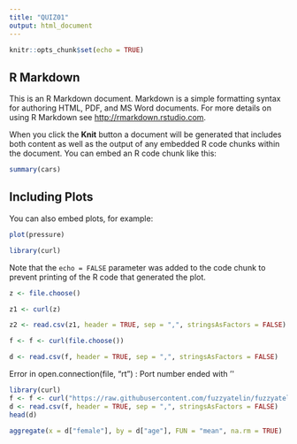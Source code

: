 ```yaml
---
title: "QUIZ01"
output: html_document
---
```


```r
knitr::opts_chunk$set(echo = TRUE)
```

## R Markdown

This is an R Markdown document. Markdown is a simple formatting syntax for authoring HTML, PDF, and MS Word documents. For more details on using R Markdown see <http://rmarkdown.rstudio.com>.

When you click the **Knit** button a document will be generated that includes both content as well as the output of any embedded R code chunks within the document. You can embed an R code chunk like this:

```r
summary(cars)
```

## Including Plots

You can also embed plots, for example:

```r
plot(pressure)
```

```r
library(curl)
```
Note that the `echo = FALSE` parameter was added to the code chunk to prevent printing of the R code that generated the plot.

```r
z <- file.choose()
```

```r
z1 <- curl(z)
```
 
```r
z2 <- read.csv(z1, header = TRUE, sep = ",", stringsAsFactors = FALSE)
```

```r
f <- f <- curl(file.choose())
```

```r
d <- read.csv(f, header = TRUE, sep = ",", stringsAsFactors = FALSE)
```
Error in open.connection(file, "rt") : Port number ended with '\'
```r
library(curl)
f <- f <- curl("https://raw.githubusercontent.com/fuzzyatelin/fuzzyatelin.github.io/master/AN597_Fall17/zombies.csv")
d <- read.csv(f, header = TRUE, sep = ",", stringsAsFactors = FALSE)
head(d)
```
```r
aggregate(x = d["female"], by = d["age"], FUN = "mean", na.rm = TRUE)
```





